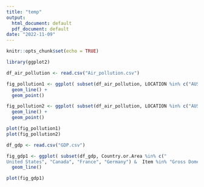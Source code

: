 ```yaml
---
title: "temp"
output:
  html_document: default
  pdf_document: default
date: "2022-11-09"
---
```


```r
knitr::opts_chunk$set(echo = TRUE)
```

```r
library(ggplot2)

df_air_pollution <- read.csv("Air_pollution.csv")

fig_pollution1 <- ggplot( subset(df_air_pollution, LOCATION %in% c("AUS", "CAN", "USA", "DEU", "FRA") &  MEASURE %in% "MICGRCUBM"), aes(x = TIME, y = Value, color = LOCATION, group = LOCATION)) +
  geom_line() +
  geom_point()

fig_pollution2 <- ggplot( subset(df_air_pollution, LOCATION %in% c("AUS", "CAN", "USA", "DEU", "FRA") &  MEASURE %in% "PC_POP"), aes(x = TIME, y = Value, color = LOCATION, group = LOCATION)) +
  geom_line() +
  geom_point()

plot(fig_pollution1)
plot(fig_pollution2)
```
```r
df_gdp <- read.csv("GDP.csv")

fig_gdp1 <- ggplot( subset(df_gdp, Country.or.Area %in% c("	
United States", "Canada", "France", "Germany") &  Item %in% "Gross Domestic Product (GDP)"), aes(x = Year, y = Value, color = Country.or.Area, group = Country.or.Area)) +
  geom_line()

plot(fig_gdp1)


```






















